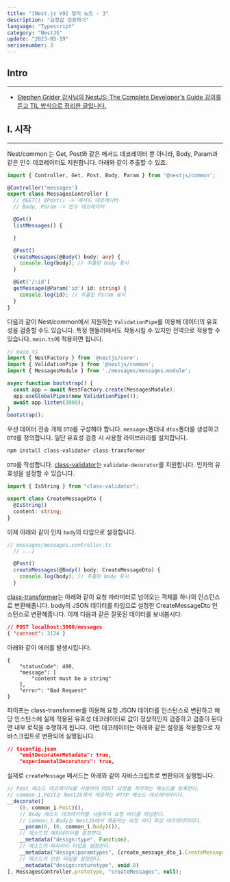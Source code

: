 ```yaml
---
title: "[Nest.js V9] 정리 노트 - 3"
description: "요청값 검증하기"
language: "Typescript"
category: "NestJS"
update: "2023-05-19"
serisenumber: 3
---
```

## Intro
---
- [Stephen Grider 강사님의 NestJS: The Complete Developer's Guide 강의를 듣고 TIL 방식으로 정리한 글입니다.](https://www.udemy.com/course/nestjs-the-complete-developers-guide//)

## I. 시작
---
Nest/common 는 Get, Post와 같은 메서드 데코레이터 뿐 아니라, Body, Param과 같은 인수 데코레이터도 지원합니다. 아래와 같이 추출할 수 있죠.
```ts
import { Controller, Get, Post, Body, Param } from '@nestjs/common';

@Controller('messages')
export class MessagesController {
  // @GET() @Post() -> 메서드 데코레이터
  // Body, Param -> 인수 데코레이터

  @Get()
  listMessages() {

  }

  @Post()
  createMessages(@Body() body: any) {
    console.log(body); // 추출된 body 표시
  }

  @Get('/:id')
  getMessage(@Param('id') id: string) {
    console.log(id); // 추출된 Param 표시
  }
}
```
다음과 같이 Nest/common에서 지원하는 `ValidationPipe`를 이용해 데이터의 유효성을 검증할 수도 있습니다. 특정 핸들러에서도 작동시킬 수 있지만 전역으로 적용할 수 있습니다. `main.ts`에 적용하면 됩니다.
```ts
// main.ts
import { NestFactory } from '@nestjs/core';
import { ValidationPipe } from '@nestjs/common';
import { MessagesModule } from './messages/messages.module';

async function bootstrap() {
  const app = await NestFactory.create(MessagesModule);
  app.useGlobalPipes(new ValidationPipe());
  await app.listen(3000);
}
bootstrap();
```
우선 데이터 전송 개체 `DTO`를 구성해야 합니다. `messages`폴더내 `dtos`폴더를 생성하고 `DTO`를 정의합니다. 일단 유효성 검증 시 사용할 라이브러리를 설치합니다.
```bash
npm install class-validator class-transformer
```
`DTO`를 작성합니다. [class-validator](https://github.com/typestack/class-validator)는 `validate-decorator`를 지원합니다. 인자의 유효성을 설정할 수 있습니다.
```ts
import { IsString } from "class-validator";

export class CreateMessageDto {
  @IsString()
  content: string;
}
```
이제 아래와 같이 인자 `body`의 타입으로 설정합니다.
```ts
// messages/messages.controller.ts
  // ...}

  @Post()
  createMessages(@Body() body: CreateMessageDto) {
    console.log(body); // 추출된 body 표시
  }
```
[class-transformer](https://github.com/typestack/class-transformer)는 아래와 같이 요청 파라미터로 넘어오는 객체를 하나의 인스턴스로 변환해줍니다. body의 JSON 데이터를 타입으로 설정한 CreateMessageDto 인스턴스로 변환해줍니다.
이제 다음과 같은 잘못된 데이터를 보내봅시다.
```json
// POST localhost:3000/messages
{ "content": 3124 }
```
아래와 같이 에러를 발생시킵니다.
```text
{
    "statusCode": 400,
    "message": [
        "content must be a string"
    ],
    "error": "Bad Request"
}
```
파이프는 class-transformer를 이용해 요청 JSON 데이터를 인스턴스로 변환하고 해당 인스턴스에 실제 적용된 유효성 데코레이터로 값이 정상적인지 검증하고 검증이 된다면 내부 로직을 수행하게 됩니다.
이런 데코레이터는 아래와 같은 설정을 적용함으로 자바스크립트로 변환되어 실행됩니다.
```json
// tsconfig.json
    "emitDecoratorMetadata": true,
    "experimentalDecorators": true,
```
실제로 `createMessage` 메서드는 아래와 같이 자바스크립트로 변환되어 실행됩니다.
```js
// Post 메소드 데코레이터를 사용하여 POST 요청을 처리하는 메소드를 등록한다.
// common_1.Post는 NestJS에서 제공하는 HTTP 메소드 데코레이터이다.
__decorate([
    (0, common_1.Post)(),
    // Body 메소드 데코레이터를 사용하여 요청 바디를 파싱한다.
    // common_1.Body는 NestJS에서 제공하는 요청 바디 파싱 데코레이터이다.
    __param(0, (0, common_1.Body)()),
    // 메소드의 메타데이터를 설정한다.
    __metadata("design:type", Function),
    // 메소드의 파라미터 타입을 설정한다.
    __metadata("design:paramtypes", [create_message_dto_1.CreateMessageDto]),
    // 메소드의 반환 타입을 설정한다.
    __metadata("design:returntype", void 0)
], MessagesController.prototype, "createMessages", null);
```